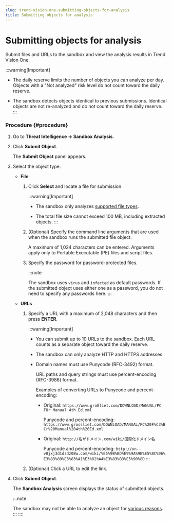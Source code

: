 ```yaml
---
slug: trend-vision-one-submitting-objects-for-analysis
title: Submitting objects for analysis
---
```

# Submitting objects for analysis

Submit files and URLs to the sandbox and view the analysis results in Trend Vision One.

:::warning[Important]

- The daily reserve limits the number of objects you can analyze per day. Objects with a "Not analyzed" risk level do not count toward the daily reserve.

- The sandbox detects objects identical to previous submissions. Identical objects are not re-analyzed and do not count toward the daily reserve.
:::

### Procedure {#procedure}

1.  Go to **Threat Intelligence → Sandbox Analysis**.

2.  Click **Submit Object**.

    The **Submit Object** panel appears.

3.  Select the object type.

    - **File**

      1.  Click **Select** and locate a file for submission.

          :::warning[Important]

          - The sandbox only analyzes [supported file types](supported-file-types.mdx).

          - The total file size cannot exceed 100 MB, including extracted objects.
          :::

      2.  (Optional) Specify the command line arguments that are used when the sandbox runs the submitted file object.

          A maximum of 1,024 characters can be entered. Arguments apply only to Portable Executable (PE) files and script files.

      3.  Specify the password for password-protected files.

          :::note

          The sandbox uses `virus` and `infected` as default passwords. If the submitted object uses either one as a password, you do not need to specify any passwords here.
          :::

    - **URLs**

      1.  Specify a URL with a maximum of 2,048 characters and then press **ENTER**.

          :::warning[Important]

          - You can submit up to 10 URLs to the sandbox. Each URL counts as a separate object toward the daily reserve.

          - The sandbox can only analyze HTTP and HTTPS addresses.

          - Domain names must use Punycode (RFC-3492) format.

            URL paths and query strings must use percent-encoding (RFC-3986) format.

            Examples of converting URLs to Punycode and percent-encoding:

            - Original: `https://www.großliet.com/DOWNLOAD/MANUAL/PC Für Manual 4th Ed.xml`

              Punycode and percent-encoding: `https://www.grossliet.com/DOWNLOAD/MANUAL/PC%20F%C3%BCr%20Manual%204th%20Ed.xml`

            - Original: `http://名がドメイン.com/wiki/国際化ドメイン名`

              Punycode and percent-encoding: `http://xn--v8jxj3d1dzdz08w.com/wiki/%E5%9B%BD%E9%9A%9B%E5%8C%96%E3%83%89%E3%83%A1%E3%82%A4%E3%83%B3%E5%90%8D`
          :::

      2.  (Optional) Click a URL to edit the link.

4.  Click **Submit Object**.

    The **Sandbox Analysis** screen displays the status of submitted objects.

    :::note

    The sandbox may not be able to analyze an object for [various reasons](reasons-for-analysis-failure.mdx).
    :::
::::
